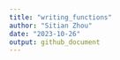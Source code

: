 ```yaml
---
title: "writing_functions"
author: "Sitian Zhou"
date: "2023-10-26"
output: github_document
---
```










